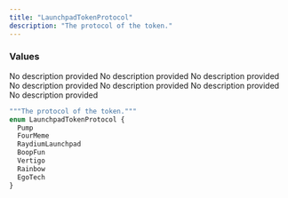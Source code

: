 ```yaml
---
title: "LaunchpadTokenProtocol"
description: "The protocol of the token."
---
```


### Values

<ResponseField name="Pump" type="enum">
  No description provided
</ResponseField>

<ResponseField name="FourMeme" type="enum">
  No description provided
</ResponseField>

<ResponseField name="RaydiumLaunchpad" type="enum">
  No description provided
</ResponseField>

<ResponseField name="BoopFun" type="enum">
  No description provided
</ResponseField>

<ResponseField name="Vertigo" type="enum">
  No description provided
</ResponseField>

<ResponseField name="Rainbow" type="enum">
  No description provided
</ResponseField>

<ResponseField name="EgoTech" type="enum">
  No description provided
</ResponseField>


```graphql LaunchpadTokenProtocol
"""The protocol of the token."""
enum LaunchpadTokenProtocol {
  Pump
  FourMeme
  RaydiumLaunchpad
  BoopFun
  Vertigo
  Rainbow
  EgoTech
}
```
